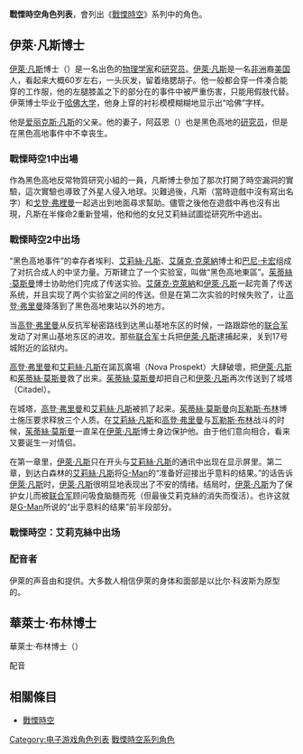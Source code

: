 {{NoteTA
|G1=Games
|G2=HalfLife
}}
'''戰慄時空角色列表'''，會列出《[[戰慄時空|戰慄時空]]》系列中的角色。

== 伊萊·凡斯博士 ==
[[伊萊·凡斯|伊萊·凡斯]]博士（{{lang|en|Dr. Eli Vance}}）是一名出色的[[物理学家|物理学家]]和[[研究员|研究员]]。[[伊萊·凡斯|伊萊·凡斯]]是一名[[非洲|非洲]]裔[[美国|美国]]人，看起来大概60岁左右，一头灰发，留着络腮胡子。他一般都会穿一件凑合能穿的工作服，他的左腿膝盖之下的部分在{{lang|en|Bullsquid}}的事件中被严重伤害，只能用假肢代替。伊萊博士毕业于[[哈佛大学|哈佛大学]]，他身上穿的衬衫模模糊糊地显示出“哈佛”字样。

他是[[爱丽克斯·凡斯|爱丽克斯·凡斯]]的父亲。他的妻子，阿茲恩（{{lang|en|Azian}}）也是黑色高地的[[研究员|研究员]]，但是在黑色高地事件中不幸丧生。

=== 戰慄時空1中出場 ===
作為黑色高地反常物質研究小組的一員，凡斯博士參加了那次打開了時空漏洞的實驗，這次實驗也導致了外星人侵入地球。災難過後，凡斯（當時遊戲中沒有寫出名字）和[[戈登·弗裡曼|戈登·弗裡曼]]一起逃出到地面尋求幫助。儘管之後他在遊戲中再也沒有出現，凡斯在半條命2重新登場，他和他的女兒艾莉絲試圖從研究所中逃出。

=== 戰慄時空2中出场 ===
“黑色高地事件”的幸存者埃利、[[艾莉絲·凡斯|艾莉絲·凡斯]]、[[艾薩克·克萊納|艾薩克·克萊納]]博士和[[巴尼·卡宏|巴尼·卡宏]]组成了对抗合成人的中坚力量。万斯建立了一个实验室，叫做“黑色高地東區”。[[茱蒂絲·莫斯曼|茱蒂絲·莫斯曼]]博士协助他们完成了传送实验。[[艾薩克·克萊納|艾薩克·克萊納]]和[[伊萊·凡斯|伊萊·凡斯]]一起完善了传送系统，并且实现了两个实验室之间的传送。但是在第二次实验的时候失败了，让[[高登·弗里曼|高登·弗里曼]]降落到了黑色高地東站以外的地方。

当[[高登·弗里曼|高登·弗里曼]]从反抗军秘密路线到达黑山基地东区的时候，一路跟踪他的[[联合军|联合军]]发动了对黑山基地东区的进攻。那些[[联合军|联合军]]士兵把[[伊萊·凡斯|伊萊·凡斯]]逮捕起来，关到17号城附近的监狱内。

[[高登·弗里曼|高登·弗里曼]]和[[艾莉絲·凡斯|艾莉絲·凡斯]]在諾瓦廣場（Nova Prospekt）大肆破壞，把[[伊萊·凡斯|伊萊·凡斯]]和[[茱蒂絲·莫斯曼|茱蒂絲·莫斯曼]]救了出来。[[茱蒂絲·莫斯曼|茱蒂絲·莫斯曼]]却把自己和[[伊萊·凡斯|伊萊·凡斯]]再次传送到了城塔（Citadel）。

在城塔，[[高登·弗里曼|高登·弗里曼]]和[[艾莉絲·凡斯|艾莉絲·凡斯]]被抓了起来。[[茱蒂絲·莫斯曼|茱蒂絲·莫斯曼]]向[[瓦勒斯·布林|瓦勒斯·布林]]博士施压要求释放三个人质。在[[艾莉絲·凡斯|艾莉絲·凡斯]]和[[高登·弗里曼|高登·弗里曼]]与[[瓦勒斯·布林|瓦勒斯·布林]]战斗的时候，[[茱蒂絲·莫斯曼|茱蒂絲·莫斯曼]]一直呆在[[伊萊·凡斯|伊萊·凡斯]]博士身边保护他。由于他们意向相合，看来又要诞生一对情侣。

在第一章里，[[伊萊·凡斯|伊萊·凡斯]]只在开头与[[艾莉絲·凡斯|艾莉絲·凡斯]]的通讯中出现在显示屏里。第二章，到达白森林的[[艾莉絲·凡斯|艾莉絲·凡斯]]将[[G-Man|G-Man]]的“准备好迎接出乎意料的结果。”的话告诉[[伊萊·凡斯|伊萊·凡斯]]时，[[伊萊·凡斯|伊萊·凡斯]]很明显地表现出了不安的情绪。结局时，[[伊萊·凡斯|伊萊·凡斯]]为了保护女儿而被[[联合军|联合军]]顾问吸食脑髓而死（但最後艾莉克絲的消失而復活）。也许这就是[[G-Man|G-Man]]所说的“出乎意料的结果”前半段部分。

=== 戰慄時空：艾莉克絲中出场 ===

=== 配音者 ===
伊萊的声音由{{tsl|en|Robert Guillaume|罗伯特·古里埃姆}}和{{lang|en|James Moses Black|=}e}}提供。大多数人相信伊萊的身体和面部是以比尔·科波斯为原型的。

== 華萊士·布林博士 ==
華萊士·布林博士（{{lang|en|Dr. Wallace Breen}}）

{{tsl|en|Robert Culp|罗伯特·卡尔普}}配音

== 相關條目 ==
* [[戰慄時空|戰慄時空]]

{{半条命}}

[[Category:电子游戏角色列表|Category:电子游戏角色列表]]
[[Category:戰慄時空系列角色|]]